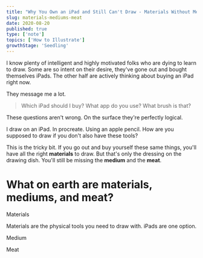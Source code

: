```yaml
---
title: "Why You Own an iPad and Still Can't Draw - Materials Without Mediums & Meat"
slug: materials-mediums-meat
date: 2020-08-20
published: true
type: ['note']
topics: ['How to Illustrate']
growthStage: 'Seedling'
---
```


I know plenty of intelligent and highly motivated folks who are dying to learn to draw. Some are so intent on their desire, they've gone out and bought themselves iPads. The other half are actively thinking about buying an iPad right now.

They message me a lot.

> Which iPad should I buy? What app do you use? What brush is that?

These questions aren't wrong. On the surface they're perfectly logical. 

I draw on an iPad. In procreate. Using an apple pencil. How are you supposed to draw if you don't also have these tools?

This is the tricky bit. If you go out and buy yourself these same things, you'll have all the right __materials__ to draw. But that's only the dressing on the drawing dish. You'll still be missing the __medium__ and the __meat__.

<ScrollamaDemo />

# What on earth are materials, mediums, and meat?

<ScrollController>

<ScrollSticky duration={600}>

Materials

</ScrollSticky>

Materials are the physical tools you need to draw with. iPads are one option.

<ScrollSticky duration={1200}>

Medium

</ScrollSticky>

<ScrollSticky duration={200}>

Meat

</ScrollSticky>


</ScrollController>